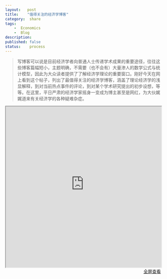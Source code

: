 ```yaml
---
layout:   post
title:    "值得关注的经济学博客"
category:  share
tags:     
    -  Economics
    -  Blog
description: 
published: false
status:    process
---
```


> 写博客可以说是目前经济学者向普通人士传递学术成果的重要途径，往往这些博客篇幅短小，主题明确，不需要（也不会有）大量渗人的数学公式与统计模型，因此为大众读者提供了了解经济学理论的重要窗口。刚好今天在网上看到这个帖子，列出了最值得关注的经济学博客，涵盖了理论经济学的浅显解释，到对当前热点事件的评论，到对某个学术研究提出的初步设想，等等。在这里，平日严肃的经济学家摇身一变成为博主甚至是网红，为大伙娓娓道来有关经济学的各种疑难杂症。

<iframe src="https://www.intelligenteconomist.com/top-economics-blogs-2016/" style="width:100%; height:520px;">
</iframe>

<p style="margin-top: 0px; text-align:right;">
<a target="_blank" 
href="https://www.intelligenteconomist.com/top-economics-blogs-2016/">
  全屏查看
</a>
</p>
